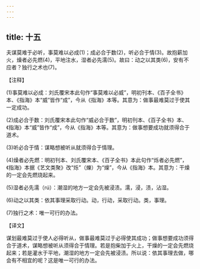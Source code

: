 ```yaml
---
---
---
```

title: 十五
---



夫谋莫难于必听，事莫难以必成(1)；成必合于数(2)，听必合于情(3)。故抱薪加火，燥者必先燃(4)，平地注水，湿者必先濡(5)。故曰：动之以其类(6)，安有不应者？独行之术也(7)。

【注释】

(1)事莫难以必成：刘氏覆宋本此句作“事莫难以必威”，明初刊本、《百子全书》本、《指海》本“威”皆作“成”，今从《指海》本等。其意为：做事最难莫过于使其一定成功。

(2)成必合于数：刘氏覆宋本此句作“威必合于数”，明初刊本、《百子全书》本、《指海》本“威”皆作“成”，今从《指海》本等。其意为：做事想要成功就须得合于道术。

(3)听必合于情：谋略想被听从就须得合于情理。

(4)燥者必先燃：明初刊本、刘氏覆宋本、《百子全书》本此句作“烁者必先燃”，《指海》本据《艺文类聚》改“烁”（爍）为“燥”，今从《指海》本。其意为：干燥的一定会先燃烧起来。

(5)湿者必先濡（rú）：潮湿的地方一定会先被浸渍。濡，浸，渍，沾湿。

(6)动之以其类：依其事理采取行动。动，行动，采取行动。类，事理。

(7)独行之术：唯一可行的办法。

【译文】

谋划最难莫过于使人必得听从，做事最难莫过于必得使其成功；做事想要成功须得合于道术，谋略想被听从须得合于情理。若是抱柴加于火上，干燥的一定会先燃烧起来；若是灌水于平地，潮湿的地方一定会先被浸渍。所以说：依其事理去做，哪会有不相宜的呢？这是唯一可行的办法。